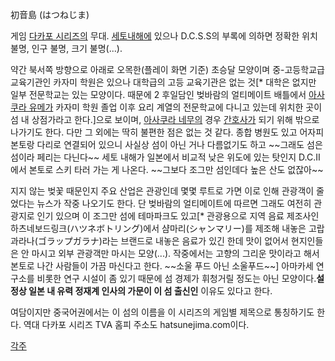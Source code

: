 初音島 (はつねじま)

게임 [[다카포 시리즈]]의 무대. [[세토내해]]에 있으나 D.C.S.S의 부록에 의하면 정확한 위치 불명, 인구 불명, 크기 불명(...).

약간 북서쪽 방향으로 아래로 오목한(플레이 화면 기준) 초승달 모양이며 중-고등학교급 교육기관인 카자미 학원은 있으나 대학급의 고등 교육기관은 없는 것[* 대학은 없지만 일부 전문학교는 있는 모양이다. 때문에 2 후일담인 벚바람의 얼티메이트 배틀에서 [[아사쿠라 유메]]가 카자미 학원 졸업 이후 요리 계열의 전문학교에 다니고 있는데 위치한 곳이 섬 내 상점가라고 한다.]으로 보이며, [[아사쿠라 네무]]의 경우 [[간호사]]가 되기 위해 밖으로 나가기도 한다. 다만 그 외에는 딱히 불편한 점은 없는 것 같다. 종합 병원도 있고 어자피 본토랑 다리로 연결되어 있으니 사실상 섬이 아닌 거나 다름없기도 하고 ~~그래도 섬은 섬이라 페리는 다닌다~~ 세토 내해가 일본에서 비교적 낮은 위도에 있는 탓인지 D.C.II에서 본토로 스키 타러 가는 게 나온다. ~~그보다 조그만 섬인데다 높은 산도 없잖아~~

지지 않는 벚꽃 때문인지 주요 산업은 관광인데 몇몇 루트로 가면 이로 인해 관광객이 줄었다는 뉴스가 작중 나오기도 한다. 단 벚바람의 얼티메이트에 따르면 그래도 여전히 관광지로 인기 있으며 이 조그만 섬에 테마파크도 있고[* 관광용으로 지역 음료 제조사인 하츠네보드링크(ハツネボトリング)에서 샴마리(シャンマリー)를 제조해 내놓은 고랍 과라나(ゴラップガラナ)라는 브랜드로 내놓은 음료가 있긴 한데 맛이 없어서 현지인들은 안 마시고 외부 관광객만 마시는 모양(...). 작중에서는 고향의 그리운 맛이라고 해서 본토로 나간 사람들이 가끔 마신다고 한다. ~~소울 푸드 아닌 소울푸드~~] 아마카세 연구소를 비롯한 연구 시설이 좀 있기 때문에 섬 경제가 휘청거릴 정도는 아닌 모양이다.''' 설정상 일본 내 유력 정재계 인사의 가문이 이 섬 출신인''' 이유도 있다고 한다.

여담이지만 중국어권에서는 이 섬의 이름을 이 시리즈의 게임별 제목으로 통칭하기도 한다. 역대 다카포 시리즈 TVA 홈피 주소도 hatsunejima.com이다.

[[각주]]

